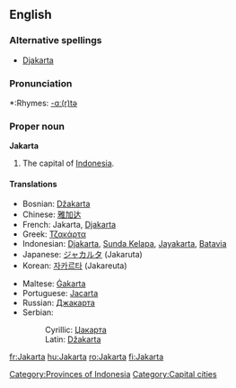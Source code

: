 {{wikipedia}}
==English==

===Alternative spellings===
*[[Djakarta]]
[[Category:Provinces of Indonesia]]

===Pronunciation===
*:Rhymes: [[Rhymes:English:-ɑː(r)tə|-ɑː(r)tə]]

===Proper noun===
'''Jakarta'''

# The capital of [[Indonesia]].

====Translations====
{{top}}
*Bosnian: [[Džakarta#Bosnian|Džakarta]] {{f}}
*Chinese: [[雅加达]]
*French: Jakarta, [[Djakarta]]
*Greek: [[Τζακάρτα]]
*Indonesian: [[Djakarta]], [[Sunda Kelapa]], [[Jayakarta]], [[Batavia]]
*Japanese: [[ジャカルタ]] (Jakaruta)
*Korean: [[자카르타]] (Jakareuta)
{{mid}}
*Maltese: [[Ġakarta]]
*Portuguese: [[Jacarta]] {{f}}
*Russian: [[Джакарта]] {{f}}
*Serbian:
*:Cyrillic: [[Џакарта#Serbian|Џакарта]] {{f}}
*:Latin: [[Džakarta#Serbian|Džakarta]] {{f}}
{{bottom}}

[[Category:Capital cities]]

[[fr:Jakarta]]
[[hu:Jakarta]]
[[ro:Jakarta]]
[[fi:Jakarta]]